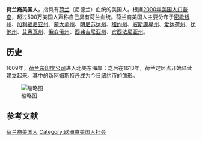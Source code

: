 {{noteTA
|1=zh-hans:彼得雷乌斯; zh-hk:彼得雷烏斯; zh-tw:裴卓斯; 
}}
{{Infobox ethnic group
|group    =  荷兰裔美国人 <br><small>Nederlandse Amerikanen''<br/>''Dutch American''
|image    = <div style="white-space:nowrap;"><!--If you swap out an image, change the "x##px" entry for EACH image in the row so that the width of the row lines up with the others-->
[[File:DCIA_David_Petraeus.jpg|x95px]][[Image:08_Martin_Van_Buren_3x4.jpg|x95px]][[Image:25_Theodore_Roosevelt_3x4.jpg|x95px]][[Image:Cronkitenasa.PNG|x95px]]<br>[[File:Chris_van_hollen.jpg|x95px]][[File:Thomas_Edison2-crop.jpg|x95px]][[Image:Rebecca_Romijn_in_Marchesa_2.jpg|x95px]][[Image:FDR_in_1933.jpg|x95px]]<br>[[Image:DickVanDykeDec07.jpg|x95px]][[Image:Humphrey_Bogart_in_Casablanca_trailer.jpg|x95px]][[Image:GerardKuiper.jpg|x95px]][[Image:Cornelius_Vanderbilt_Daguerrotype2.jpg|x95px]]<br>[[Image:Studio_publicity_Nina_Foch.jpg|x95px]][[Image:Eddie_Van_Halen_(1993).jpg|x95px]][[Image:Springsteen_05051981_01_200.jpg|x95px]][[Image:Jane_Fonda_1963.jpg|x95px]]
|caption  = <small> [[大卫·霍威尔·彼得雷乌斯|大卫·霍威尔·彼得雷乌斯]]、[[马丁·范布伦|马丁·范布伦]] 、[[西奥多·罗斯福|西奥多·罗斯福]]、[[沃尔特·克朗凯特|沃尔特·克朗凯特]] <br> [[克里斯·范霍伦|克里斯·范霍伦]]、[[托马斯·爱迪生|托马斯·爱迪生]]、[[丽贝卡·罗梅恩|丽贝卡·罗梅恩]]、[[富兰克林·罗斯福|富兰克林·罗斯福]] <br> [[迪克·范戴克|迪克·范戴克]]、[[亨弗莱·鲍嘉|亨弗莱·鲍嘉]]、[[杰拉德·柯伊伯|杰拉德·柯伊伯]]、[[康内留斯·范德比尔特|康内留斯·范德比尔特]] <br> [[尼娜·弗彻|尼娜·弗彻]]、[[埃迪·范·海伦|埃迪·范·海伦]]、[[布鲁斯·斯普林斯廷|布鲁斯·斯普林斯廷]]、[[简·方达|简·方达]] </small>
|poptime  = '''5,023,846'''<ref name="factfinder.census.gov">{{cite web |url=http://factfinder.census.gov/servlet/ADPTable?_bm=y&-geo_id=01000US&-ds_name=ACS_2006_EST_G00_&-_lang=en&-_caller=geoselect&-format= "Census 2006 |title=ACS Ancestry estimates |publisher=factfinder.census.gov |access-date=2014-01-03 |archive-url=https://archive.today/20200211183329/http://factfinder.census.gov/servlet/ADPTable?_bm=y&-geo_id=01000US&-ds_name=ACS_2006_EST_G00_&-_lang=en&-_caller=geoselect&-format= |archive-date=2020-02-11 |dead-url=yes }}</ref><br>
美国总人口的'''1.6%'''  (2009年)
|popplace =美国中西部，东北部，西海岸
|langs    = 英语，荷兰语
|rels = [[新教|新教]], [[罗马天主教|罗马天主教]], [[世俗主义|世俗主义]]
|related-c = [[荷兰人|荷兰人]], [[荷兰裔巴西人|荷兰裔巴西人]], [[荷兰裔加拿大人|荷兰裔加拿大人]], [[荷兰裔苏里南人|荷兰裔苏里南人]], [[阿非利卡人|阿非利卡人]]
|}}'''荷兰裔美国人'''，指具有[[荷兰|荷兰]]（尼德兰）血统的美国人。根据[[2000年美国人口普查|2000年美国人口普查]]，超过500万美国人声称自己具有荷兰血统。荷兰裔美国人主要分布于[[密歇根州|密歇根州]]、[[加利福尼亚州|加利福尼亚州]]、[[蒙大拿州|蒙大拿州]]、[[明尼苏达州|明尼苏达州]]、[[纽约州|纽约州]]、[[威斯康星州|威斯康星州]]、[[爱达荷州|爱达荷州]]、[[犹他州|犹他州]]、[[艾奥瓦州|艾奥瓦州]]、[[俄亥俄州|俄亥俄州]]、[[西弗吉尼亚州|西弗吉尼亚州]]、[[宾西法尼亚州|宾西法尼亚州]]。

== 历史 ==
1609年，[[荷兰东印度公司|荷兰东印度公司]]进入北美东海岸；之后在1613年，荷兰定居点开始陆续建立起来。其中的[[新阿姆斯特丹|新阿姆斯特丹]]成为今日[[纽约市|纽约市]]的雏形。

[[File:Census_Bureau_Dutch_in_the_United_States_2000.png|缩略图]]

==参考文献==
{{reflist}}

{{歐洲裔美國人}}

[[Category:荷兰裔美国人|]]
[[Category:欧洲裔美国人社会|Category:欧洲裔美国人社会]]